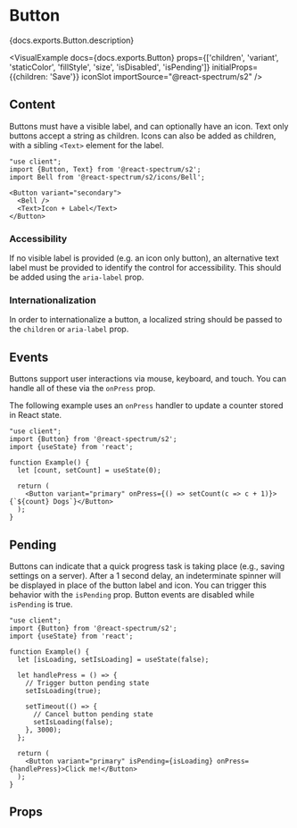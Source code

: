 


# Button

<PageDescription>{docs.exports.Button.description}</PageDescription>

<VisualExample
  docs={docs.exports.Button}
  props={['children', 'variant', 'staticColor', 'fillStyle', 'size', 'isDisabled', 'isPending']}
  initialProps={{children: 'Save'}}
  iconSlot
  importSource="@react-spectrum/s2" />

## Content

Buttons must have a visible label, and can optionally have an icon. Text only buttons accept a string
as children. Icons can also be added as children, with a sibling `<Text>` element for the label.

```tsx render expanded
"use client";
import {Button, Text} from '@react-spectrum/s2';
import Bell from '@react-spectrum/s2/icons/Bell';

<Button variant="secondary">
  <Bell />
  <Text>Icon + Label</Text>
</Button>
```

### Accessibility

If no visible label is provided (e.g. an icon only button),
an alternative text label must be provided to identify the control for accessibility. This should be added using
the `aria-label` prop.

### Internationalization

In order to internationalize a button, a localized string should be passed to the `children` or `aria-label` prop.

## Events

Buttons support user interactions via mouse, keyboard, and touch. You can handle all of these via the `onPress`
prop.

The following example uses an `onPress` handler to update a counter stored in React state.

```tsx render hideImports
"use client";
import {Button} from '@react-spectrum/s2';
import {useState} from 'react';

function Example() {
  let [count, setCount] = useState(0);

  return (
    <Button variant="primary" onPress={() => setCount(c => c + 1)}>{`${count} Dogs`}</Button>
  );
}
```

## Pending

Buttons can indicate that a quick progress task is taking place (e.g., saving settings on a server). After a 1 second delay, an indeterminate spinner will be displayed in place of the button label and icon. You can trigger this behavior with the `isPending` prop. Button events are disabled while `isPending` is true.

```tsx render
"use client";
import {Button} from '@react-spectrum/s2';
import {useState} from 'react';

function Example() {
  let [isLoading, setIsLoading] = useState(false);

  let handlePress = () => {
    // Trigger button pending state
    setIsLoading(true);

    setTimeout(() => {
      // Cancel button pending state
      setIsLoading(false);
    }, 3000);
  };

  return (
    <Button variant="primary" isPending={isLoading} onPress={handlePress}>Click me!</Button>
  );
}
```

## Props

<PropTable component={docs.exports.Button} links={docs.links} />
